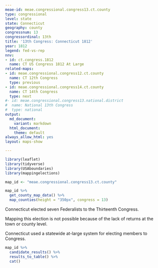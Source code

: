 ```yaml
---
meae-id: meae.congressional.congress13.ct.county
type: congressional
level: state
state: Connecticut
geography: county
congressnum: 13
congressordinal: 13th
title: '13th Congress: Connecticut 1812'
year: 1812
legend: fed-vs-rep
nnv:
- id: ct.congress.1812
  name: CT US Congress 1812 At Large
related-maps:
- id: meae.congressional.congress12.ct.county
  name: CT 12th Congress
  type: previous
- id: meae.congressional.congress14.ct.county
  name: CT 14th Congress
  type: next
#- id: meae.congressional.congress13.national.district
#  name: National 13th Congress
#  type: national
output:
  md_document:
    variant: markdown
  html_document:
    theme: default
always_allow_html: yes
layout: maps-show

---
```


```r
library(leaflet)
library(tidyverse)
library(USAboundaries)
library(mappingelections)

map_id <- "meae.congressional.congress13.ct.county"
```

<div class="map">

```r
map_id %>%
  get_county_map_data() %>%
  map_counties(height = "350px", congress = 13)
```

</div>

Connecticut elected seven Federalists to the Thirteenth Congress.

Mapping this election is not possible because of the lack of returns at the town or county level.

Connecticut used a statewide at-large system for electing members to Congress.

<div class="results-table">

```r
map_id %>%
  candidate_results() %>%
  results_to_table() %>%
  cat()
```

</div>
